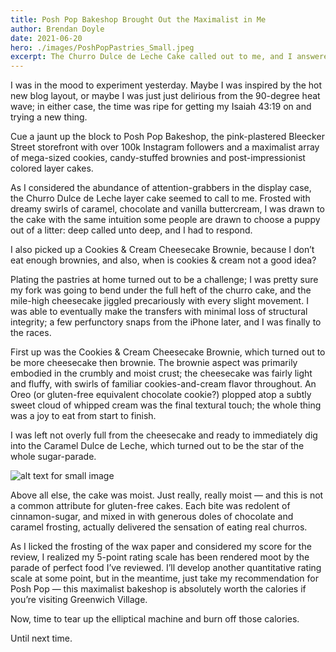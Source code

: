 ```yaml
---
title: Posh Pop Bakeshop Brought Out the Maximalist in Me
author: Brendan Doyle
date: 2021-06-20
hero: ./images/PoshPopPastries_Small.jpeg
excerpt: The Churro Dulce de Leche Cake called out to me, and I answered...
---
```

I was in the mood to experiment yesterday. Maybe I was inspired by the hot new blog layout, or maybe I was just just delirious from the 90-degree heat wave; in either case, the time was ripe for getting my Isaiah 43:19 on and trying a new thing. 

Cue a jaunt up the block to Posh Pop Bakeshop, the pink-plastered Bleecker Street storefront with over 100k Instagram followers and a maximalist array of mega-sized cookies, candy-stuffed brownies and post-impressionist colored layer cakes. 

As I considered the abundance of attention-grabbers in the display case, the Churro Dulce de Leche layer cake seemed to call to me. Frosted with dreamy swirls of caramel, chocolate and vanilla buttercream, I was drawn to the cake with the same intuition some people are drawn to choose a puppy out of a litter: deep called unto deep, and I had to respond. 

I also picked up a Cookies & Cream Cheesecake Brownie, because I don’t eat enough brownies, and also, when is cookies & cream not a good idea?

Plating the pastries at home turned out to be a challenge; I was pretty sure my fork was going to bend under the full heft of the churro cake, and the mile-high cheesecake jiggled precariously with every slight movement. I was able to eventually make the transfers with minimal loss of structural integrity; a few perfunctory snaps from the iPhone later, and I was finally to the races. 

First up was the Cookies & Cream Cheesecake Brownie, which turned out to be more cheesecake then brownie. The brownie aspect was primarily embodied in the crumbly and moist crust; the cheesecake was fairly light and fluffy, with swirls of familiar cookies-and-cream flavor throughout. An Oreo (or gluten-free equivalent chocolate cookie?) plopped atop a subtly sweet cloud of whipped cream was the final textural touch; the whole thing was a joy to eat from start to finish. 

I was left not overly full from the cheesecake and ready to immediately dig into the Caramel Dulce de Leche, which turned out to be the star of the whole sugar-parade.
<div class="Image__Small">
  <img src="./images/PoshPopCakes_Small.jpeg" alt="alt text for small image" />
</div>

Above all else, the cake was moist. Just really, really moist — and this is not a common attribute for gluten-free cakes. Each bite was redolent of cinnamon-sugar, and mixed in with generous doles of chocolate and caramel frosting, actually delivered the sensation of eating real churros. 

As I licked the frosting of the wax paper and considered my score for the review, I realized my 5-point rating scale has been rendered moot by the parade of perfect food I’ve reviewed. I’ll develop another quantitative rating scale at some point, but in the meantime, just take my recommendation for Posh Pop — this maximalist bakeshop is absolutely worth the calories if you’re visiting Greenwich Village. 

Now, time to tear up the elliptical machine and burn off those calories. 

Until next time. 
